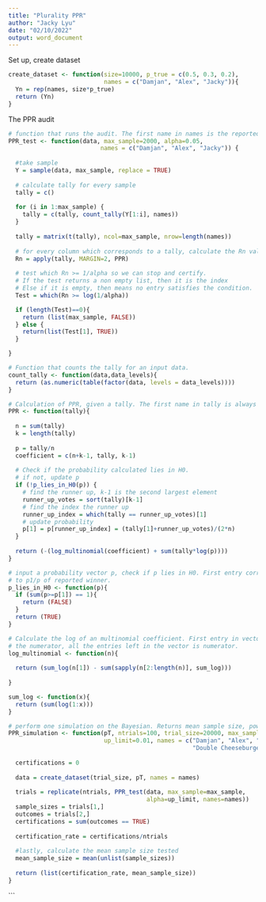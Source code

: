 ```yaml
---
title: "Plurality PPR"
author: "Jacky Lyu"
date: "02/10/2022"
output: word_document
---
```


Set up, create dataset
```r
create_dataset <- function(size=10000, p_true = c(0.5, 0.3, 0.2),
                           names = c("Damjan", "Alex", "Jacky")){
  Yn = rep(names, size*p_true)
  return (Yn)
}

```

The PPR audit
```r
# function that runs the audit. The first name in names is the reported winner
PPR_test <- function(data, max_sample=2000, alpha=0.05,
                          names = c("Damjan", "Alex", "Jacky")) {
  
  #take sample
  Y = sample(data, max_sample, replace = TRUE)
  
  # calculate tally for every sample
  tally = c()
  
  for (i in 1:max_sample) {
    tally = c(tally, count_tally(Y[1:i], names))
  }  
  
  tally = matrix(t(tally), ncol=max_sample, nrow=length(names))
  
  # for every column which corresponds to a tally, calculate the Rn value
  Rn = apply(tally, MARGIN=2, PPR)
  
  # test which Rn >= 1/alpha so we can stop and certify.
  # If the test returns a non empty list, then it is the index
  # Else if it is empty, then means no entry satisfies the condition.
  Test = which(Rn >= log(1/alpha))

  if (length(Test)==0){
    return (list(max_sample, FALSE))
  } else {
    return(list(Test[1], TRUE))
  }

}

# Function that counts the tally for an input data.
count_tally <- function(data,data_levels){
  return (as.numeric(table(factor(data, levels = data_levels))))
}

# Calculation of PPR, given a tally. The first name in tally is always reported winner.
PPR <- function(tally){
  
  n = sum(tally)
  k = length(tally)
  
  p = tally/n
  coefficient = c(n+k-1, tally, k-1)
  
  # Check if the probability calculated lies in H0.
  # if not, update p
  if (!p_lies_in_H0(p)) {
    # find the runner up, k-1 is the second largest element
    runner_up_votes = sort(tally)[k-1]
    # find the index the runner up
    runner_up_index = which(tally == runner_up_votes)[1]
    # update probability
    p[1] = p[runner_up_index] = (tally[1]+runner_up_votes)/(2*n)
  } 
  
  return (-(log_multinomial(coefficient) + sum(tally*log(p))))
}

# input a probability vector p, check if p lies in H0. First entry corresponds
# to p1/p of reported winner.
p_lies_in_H0 <- function(p){
  if (sum(p>=p[1]) == 1){
    return (FALSE)
  }
  return (TRUE)
}

# Calculate the log of an multinomial coefficient. First entry in vector is
# the numerator, all the entries left in the vector is numerator. 
log_multinomial <- function(n){
  
  return (sum_log(n[1]) - sum(sapply(n[2:length(n)], sum_log)))
  
}

sum_log <- function(x){
  return (sum(log(1:x)))
}

```

```r
# perform one simulation on the Bayesian. Returns mean sample size, power, and significiance level.
PPR_simulation <- function(pT, ntrials=100, trial_size=20000, max_sample=2000,       
                           up_limit=0.01, names = c("Damjan", "Alex", "Jacky",
                                                    "Double Cheeseburger", "Fries")){
  
  certifications = 0
  
  data = create_dataset(trial_size, pT, names = names)
  
  trials = replicate(ntrials, PPR_test(data, max_sample=max_sample,
                                       alpha=up_limit, names=names))
  sample_sizes = trials[1,]
  outcomes = trials[2,]
  certifications = sum(outcomes == TRUE)
  
  certification_rate = certifications/ntrials
  
  #lastly, calculate the mean sample size tested
  mean_sample_size = mean(unlist(sample_sizes))
  
  return (list(certification_rate, mean_sample_size))
}
```

```
